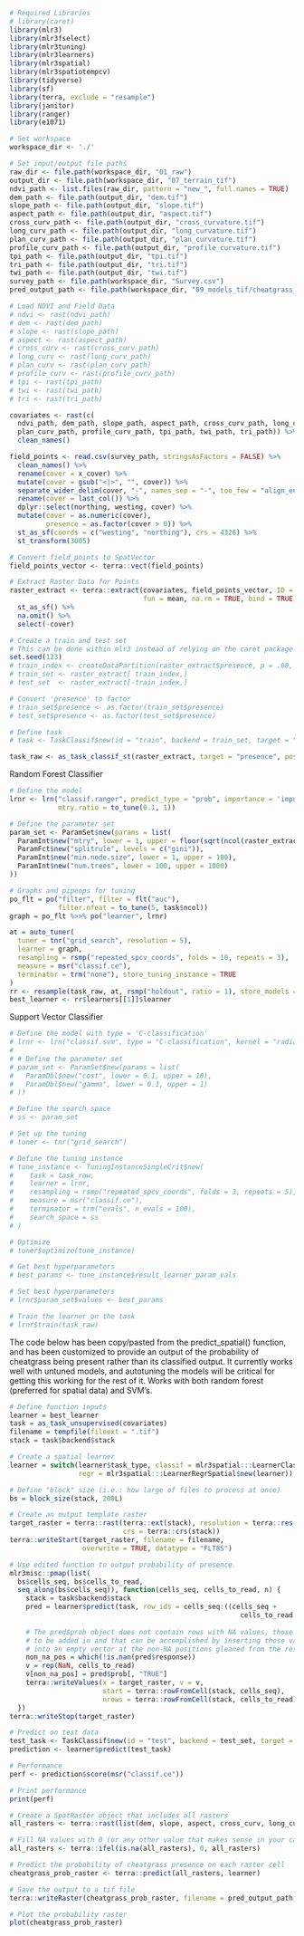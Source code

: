 
```r
# Required Libraries
# library(caret)
library(mlr3)
library(mlr3fselect)
library(mlr3tuning)
library(mlr3learners)
library(mlr3spatial)
library(mlr3spatiotempcv)
library(tidyverse)
library(sf)
library(terra, exclude = "resample")
library(janitor)
library(ranger)
library(e1071)
```

```r
# Set workspace
workspace_dir <- './'

# Set input/output file paths
raw_dir <- file.path(workspace_dir, "01_raw")
output_dir <- file.path(workspace_dir, "07_terrain_tif")
ndvi_path <- list.files(raw_dir, pattern = "new_", full.names = TRUE)
dem_path <- file.path(output_dir, "dem.tif")
slope_path <- file.path(output_dir, "slope.tif")
aspect_path <- file.path(output_dir, "aspect.tif")
cross_curv_path <- file.path(output_dir, "cross_curvature.tif")
long_curv_path <- file.path(output_dir, "long_curvature.tif")
plan_curv_path <- file.path(output_dir, "plan_curvature.tif")
profile_curv_path <- file.path(output_dir, "profile_curvature.tif")
tpi_path <- file.path(output_dir, "tpi.tif")
tri_path <- file.path(output_dir, "tri.tif")
twi_path <- file.path(output_dir, "twi.tif")
survey_path <- file.path(workspace_dir, "Survey.csv")
pred_output_path <- file.path(workspace_dir, "09_models_tif/cheatgrass_model_presence_probs.tif")
```

```r
# Load NDVI and Field Data
# ndvi <- rast(ndvi_path)
# dem <- rast(dem_path)
# slope <- rast(slope_path)
# aspect <- rast(aspect_path)
# cross_curv <- rast(cross_curv_path)
# long_curv <- rast(long_curv_path)
# plan_curv <- rast(plan_curv_path)
# profile_curv <- rast(profile_curv_path)
# tpi <- rast(tpi_path)
# twi <- rast(twi_path)
# tri <- rast(tri_path)

covariates <- rast(c(
  ndvi_path, dem_path, slope_path, aspect_path, cross_curv_path, long_curv_path,
  plan_curv_path, profile_curv_path, tpi_path, twi_path, tri_path)) %>% 
  clean_names()

field_points <- read.csv(survey_path, stringsAsFactors = FALSE) %>%
  clean_names() %>%
  rename(cover = x_cover) %>%
  mutate(cover = gsub("<|>", "", cover)) %>% 
  separate_wider_delim(cover, "-", names_sep = "-", too_few = "align_end") %>% 
  rename(cover = last_col()) %>% 
  dplyr::select(northing, westing, cover) %>% 
  mutate(cover = as.numeric(cover),
         presence = as.factor(cover > 0)) %>% 
  st_as_sf(coords = c("westing", "northing"), crs = 4326) %>% 
  st_transform(3005)

```

```r
# Convert field_points to SpatVector
field_points_vector <- terra::vect(field_points)

# Extract Raster Data for Points
raster_extract <- terra::extract(covariates, field_points_vector, ID = FALSE,
                                 fun = mean, na.rm = TRUE, bind = TRUE) %>%
  st_as_sf() %>%
  na.omit() %>%
  select(-cover)

```

```r
# Create a train and test set
# This can be done within mlr3 instead of relying on the caret package
set.seed(123)
# train_index <- createDataPartition(raster_extract$presence, p = .60, list = FALSE)
# train_set <- raster_extract[ train_index,]
# test_set  <- raster_extract[-train_index,]

# Convert 'presence' to factor
# train_set$presence <- as.factor(train_set$presence)
# test_set$presence <- as.factor(test_set$presence)

# Define task
# task <- TaskClassif$new(id = "train", backend = train_set, target = "presence")

task_raw <- as_task_classif_st(raster_extract, target = "presence", positive = "TRUE")

```

Random Forest Classifier

```r

# Define the model
lrnr <- lrn("classif.ranger", predict_type = "prob", importance = 'impurity',
            mtry.ratio = to_tune(0.1, 1))

# Define the parameter set
param_set <- ParamSet$new(params = list(
  ParamInt$new("mtry", lower = 1, upper = floor(sqrt(ncol(raster_extract)))),
  ParamFct$new("splitrule", levels = c("gini")),
  ParamInt$new("min.node.size", lower = 1, upper = 100),
  ParamInt$new("num.trees", lower = 100, upper = 1000)
))

# Graphs and pipeops for tuning
po_flt = po("filter", filter = flt("auc"), 
            filter.nfeat = to_tune(5, task$ncol))
graph = po_flt %>>% po("learner", lrnr)

at = auto_tuner(
  tuner = tnr("grid_search", resolution = 5),
  learner = graph,
  resampling = rsmp("repeated_spcv_coords", folds = 10, repeats = 3),
  measure = msr("classif.ce"), 
  terminator = trm("none"), store_tuning_instance = TRUE
)
rr <- resample(task_raw, at, rsmp("holdout", ratio = 1), store_models = TRUE)
best_learner <- rr$learners[[1]]$learner


```

Support Vector Classifier

```r
# Define the model with type = 'C-classification'
# lrnr <- lrn("classif.svm", type = "C-classification", kernel = "radial", predict_type = "prob")
# 
# # Define the parameter set
# param_set <- ParamSet$new(params = list(
#   ParamDbl$new("cost", lower = 0.1, upper = 10),
#   ParamDbl$new("gamma", lower = 0.1, upper = 1)
# ))
```

```r
# Define the search space
# ss <- param_set

# Set up the tuning
# tuner <- tnr("grid_search")

# Define the tuning instance
# tune_instance <- TuningInstanceSingleCrit$new(
#    task = task_raw,
#    learner = lrnr,
#    resampling = rsmp("repeated_spcv_coords", folds = 3, repeats = 5),
#    measure = msr("classif.ce"),
#    terminator = trm("evals", n_evals = 100),
#    search_space = ss
# )

# Optimize
# tuner$optimize(tune_instance)
```

```r
# Get best hyperparameters
# best_params <- tune_instance$result_learner_param_vals

# Set best hyperparameters
# lrnr$param_set$values <- best_params

# Train the learner on the task
# lrnr$train(task_raw)

```

The code below has been copy/pasted from the predict_spatial() function, and has been customized to provide an output of the probability of cheatgrass being present rather than its classified output. It currently works well with untuned models, and autotuning the models will be critical for getting this working for the rest of it. Works with both random forest (preferred for spatial data) and SVM's.

```r

# Define function inputs
learner = best_learner
task = as_task_unsupervised(covariates)
filename = tempfile(fileext = ".tif")
stack = task$backend$stack

# Create a spatial learner
learner = switch(learner$task_type, classif = mlr3spatial:::LearnerClassifSpatial$new(learner), 
                 regr = mlr3spatial:::LearnerRegrSpatial$new(learner))

# Define "block" size (i.e.: how large of files to process at once)
bs = block_size(stack, 200L)

# Create an output template raster
target_raster = terra::rast(terra::ext(stack), resolution = terra::res(stack), 
                            crs = terra::crs(stack))
terra::writeStart(target_raster, filename = filename, 
                  overwrite = TRUE, datatype = "FLT8S")

# Use edited function to output probability of presence.
mlr3misc::pmap(list(
  bs$cells_seq, bs$cells_to_read, 
  seq_along(bs$cells_seq)), function(cells_seq, cells_to_read, n) {
    stack = task$backend$stack
    pred = learner$predict(task, row_ids = cells_seq:((cells_seq + 
                                                         cells_to_read - 1)))
    
    # The pred$prob object does not contain rows with NA values, those need
    # to be added in and that can be accomplished by inserting those values
    # into an empty vector at the non-NA positions gleaned from the responses.
    non_na_pos = which(!is.nan(pred$response))
    v = rep(NaN, cells_to_read)
    v[non_na_pos] = pred$prob[, "TRUE"]
    terra::writeValues(x = target_raster, v = v, 
                       start = terra::rowFromCell(stack, cells_seq), 
                       nrows = terra::rowFromCell(stack, cells_to_read))
  })
terra::writeStop(target_raster)

```

```r
# Predict on test data
test_task <- TaskClassif$new(id = "test", backend = test_set, target = "presence")
prediction <- learner$predict(test_task)
```

```r
# Performance
perf <- prediction$score(msr("classif.ce"))

# Print performance
print(perf)
```

```r
# Create a SpatRaster object that includes all rasters
all_rasters <- terra::rast(list(dem, slope, aspect, cross_curv, long_curv, tpi, twi, tri, plan_curv, profile_curv))

# Fill NA values with 0 (or any other value that makes sense in your case)
all_rasters <- terra::ifel(is.na(all_rasters), 0, all_rasters)

# Predict the probability of cheatgrass presence on each raster cell
cheatgrass_prob_raster <- terra::predict(all_rasters, learner)
```

```r
# Save the output to a tif file
terra::writeRaster(cheatgrass_prob_raster, filename = pred_output_path, overwrite=TRUE)
```

```r
# Plot the probability raster
plot(cheatgrass_prob_raster)
```
